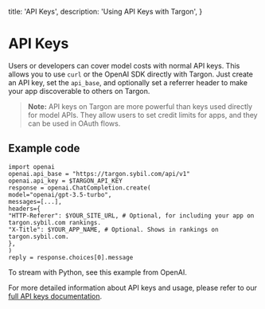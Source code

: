   title: 'API Keys',
  description: 'Using API Keys with Targon',
}

# API Keys

Users or developers can cover model costs with normal API keys. This allows you to use `curl` or the OpenAI SDK directly with Targon. Just create an API key, set the `api_base`, and optionally set a referrer header to make your app discoverable to others on Targon.

> **Note:** API keys on Targon are more powerful than keys used directly for model APIs. They allow users to set credit limits for apps, and they can be used in OAuth flows.

## Example code
```
import openai
openai.api_base = "https://targon.sybil.com/api/v1"
openai.api_key = $TARGON_API_KEY
response = openai.ChatCompletion.create(
model="openai/gpt-3.5-turbo",
messages=[...],
headers={
"HTTP-Referer": $YOUR_SITE_URL, # Optional, for including your app on targon.sybil.com rankings.
"X-Title": $YOUR_APP_NAME, # Optional. Shows in rankings on targon.sybil.com.
},
)
reply = response.choices[0].message
```

To stream with Python, see this example from OpenAI.

For more detailed information about API keys and usage, please refer to our [full API keys documentation](https://targon.sybil.com/docs/api-keys).